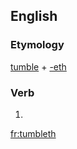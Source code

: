 ==English==

===Etymology===
[[tumble]] + [[-eth]]

===Verb===
{{en-verb form}}

# {{en-archaic third-person singular of|tumble}}

[[fr:tumbleth]]